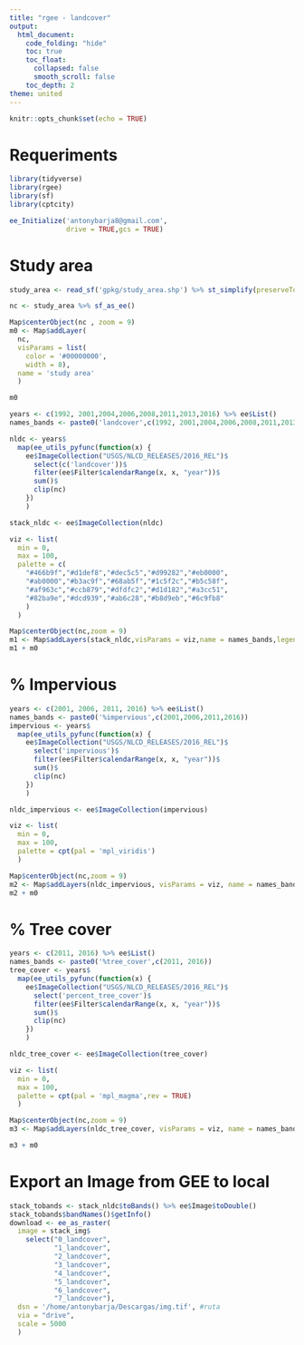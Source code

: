 ```yaml
---
title: "rgee - landcover"
output: 
  html_document:
    code_folding: "hide"
    toc: true
    toc_float:
      collapsed: false
      smooth_scroll: false
    toc_depth: 2
theme: united
---
```



```r
knitr::opts_chunk$set(echo = TRUE)
```

# Requeriments

```r

library(tidyverse)
library(rgee)
library(sf)
library(cptcity)

ee_Initialize('antonybarja8@gmail.com',
              drive = TRUE,gcs = TRUE)

```

# Study area 

```r
study_area <- read_sf('gpkg/study_area.shp') %>% st_simplify(preserveTopology = T,dTolerance = 0.001)

nc <- study_area %>% sf_as_ee()

Map$centerObject(nc , zoom = 9)
m0 <- Map$addLayer(
  nc,
  visParams = list(
    color = '#00000000',
    width = 8),
  name = 'study area' 
  )

m0
```



```r
years <- c(1992, 2001,2004,2006,2008,2011,2013,2016) %>% ee$List()
names_bands <- paste0('landcover',c(1992, 2001,2004,2006,2008,2011,2013,2016))

nldc <- years$
  map(ee_utils_pyfunc(function(x) {
    ee$ImageCollection("USGS/NLCD_RELEASES/2016_REL")$
      select(c('landcover'))$
      filter(ee$Filter$calendarRange(x, x, "year"))$
      sum()$
      clip(nc)
    })
    )

stack_nldc <- ee$ImageCollection(nldc)

viz <- list(
  min = 0, 
  max = 100,
  palette = c(
    "#466b9f","#d1def8","#dec5c5","#d99282","#eb0000",
    "#ab0000","#b3ac9f","#68ab5f","#1c5f2c","#b5c58f",
    "#af963c","#ccb879","#dfdfc2","#d1d182","#a3cc51",
    "#82ba9e","#dcd939","#ab6c28","#b8d9eb","#6c9fb8"
    )
  )

Map$centerObject(nc,zoom = 9)
m1 <- Map$addLayers(stack_nldc,visParams = viz,name = names_bands,legend = TRUE) 
m1 + m0
```


# % Impervious

```r
years <- c(2001, 2006, 2011, 2016) %>% ee$List()
names_bands <- paste0('%impervious',c(2001,2006,2011,2016))
impervious <- years$
  map(ee_utils_pyfunc(function(x) {
    ee$ImageCollection("USGS/NLCD_RELEASES/2016_REL")$
      select('impervious')$
      filter(ee$Filter$calendarRange(x, x, "year"))$
      sum()$
      clip(nc)
    })
    )

nldc_impervious <- ee$ImageCollection(impervious)

viz <- list(
  min = 0,
  max = 100,
  palette = cpt(pal = 'mpl_viridis')
  )

Map$centerObject(nc,zoom = 9)
m2 <- Map$addLayers(nldc_impervious, visParams = viz, name = names_bands, legend = TRUE) 
m2 + m0 
```

# % Tree cover

```r
years <- c(2011, 2016) %>% ee$List()
names_bands <- paste0('%tree_cover',c(2011, 2016))
tree_cover <- years$
  map(ee_utils_pyfunc(function(x) {
    ee$ImageCollection("USGS/NLCD_RELEASES/2016_REL")$
      select('percent_tree_cover')$
      filter(ee$Filter$calendarRange(x, x, "year"))$
      sum()$
      clip(nc)
    })
    )

nldc_tree_cover <- ee$ImageCollection(tree_cover)

viz <- list(
  min = 0,
  max = 100,
  palette = cpt(pal = 'mpl_magma',rev = TRUE)
  )

Map$centerObject(nc,zoom = 9)
m3 <- Map$addLayers(nldc_tree_cover, visParams = viz, name = names_bands, legend = TRUE) 

m3 + m0
```


# Export an Image from GEE to local

```r
stack_tobands <- stack_nldc$toBands() %>% ee$Image$toDouble()
stack_tobands$bandNames()$getInfo()
download <- ee_as_raster(
  image = stack_img$
    select("0_landcover",
           "1_landcover",
           "2_landcover",
           "3_landcover",
           "4_landcover",
           "5_landcover",
           "6_landcover",
           "7_landcover"),
  dsn = '/home/antonybarja/Descargas/img.tif', #ruta
  via = "drive",
  scale = 5000 
  )
```
